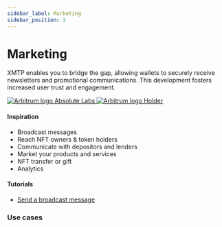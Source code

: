 ```yaml
---
sidebar_label: Marketing
sidebar_position: 3
---
```


# Marketing

XMTP enables you to bridge the gap, allowing wallets to securely receive newsletters and promotional communications. This development fosters increased user trust and engagement.

<div class="chain-list">
  <a href="https://absolutelabs.io/" class="chain-item">
    <img src={"/img/absolute.svg"} alt="Arbitrum logo" />
    <span>Absolute Labs</span>
  </a>
  <a href="https://www.holder.xyz/" class="chain-item">
    <img src={"/img/holder.svg"} alt="Arbitrum logo" />
    <span>Holder</span>
  </a>
</div>

#### Inspiration

- Broadcast messages
- Reach NFT owners & token holders
- Communicate with depositors and lenders
- Market your products and services
- NFT transfer or gift
- Analytics

#### Tutorials

- [Send a broadcast message](/docs/tutorials/broadcast)

### Use cases


<Usecases />
